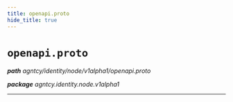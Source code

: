 ```yaml
---
title: openapi.proto
hide_title: true
---
```



# `openapi.proto`
_**path** agntcy/identity/node/v1alpha1/openapi.proto_

_**package** agntcy.identity.node.v1alpha1_



---



  
